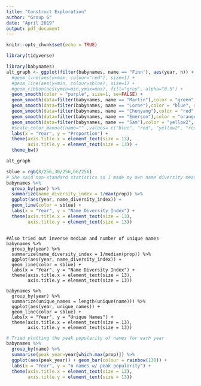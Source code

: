 ```yaml
---
title: "Construct Exploration"
author: "Group 6"
date: "April 2019"
output: pdf_document
---
```


```r
knitr::opts_chunk$set(echo = TRUE)
```

```r
library(tidyverse)
```

```r
library(babynames)
alt_graph <- ggplot(filter(babynames, name == "Finn"), aes(year, n)) +
  #geom_line(aes(y=max, colour="red"), size=1) +
  #geom_line(aes(y=min, colour=sblue), size=1) +
  #geom_ribbon(aes(ymin=min,ymax=max), fill="grey", alpha="0.5") +
  geom_smooth(color = "purple", size=1, se=FALSE) +
  geom_smooth(data=filter(babynames, name == "Martin"),color = "green", size=1, se=FALSE ) +
  geom_smooth(data=filter(babynames, name == "Lorne"),color = "blue", size=1, se=FALSE ) +
  geom_smooth(data=filter(babynames, name == "Chenyang"),color = "red", size=1, se=FALSE ) +
  geom_smooth(data=filter(babynames, name == "Emerson"),color = "orange", size=1, se=FALSE ) +
  geom_smooth(data=filter(babynames, name == "Sam"),color = "yellow2", size=1, se=FALSE ) +
  #scale_color_manual(name="" ,values= c("blue", "red", "yellow2", "red", "green", "purple"), labels = c("Lorne", "Chenyang", "Sam", "Emerson", "Martin", "Finn")) +
  labs(x = "Year", y = "Proportion") +
  theme(axis.title.x = element_text(size = 13), 
        axis.title.y = element_text(size = 13)) +
  theme_bw()

alt_graph

```

```r
sblue = rgb(8/256,30/256,66/256)
# She said non-standard statistics so I made my own name diversity measure that is the inverse of the maximum proportion i.e. goes up the lower the proportion of the most used name is
babynames %>%
  group_by(year) %>%
  summarize(name_diversity_index = 1/max(prop)) %>%
  ggplot(aes(year, name_diversity_index)) +
  geom_line(color = sblue) +
  labs(x = "Year", y = "Name Diversity Index") +
  theme(axis.title.x = element_text(size = 13), 
        axis.title.y = element_text(size = 13))
        
```

```
#Also tried out inverse median and number of unique names
babynames %>%
  group_by(year) %>%
  summarize(name_diversity_index = 1/median(prop)) %>%
  ggplot(aes(year, name_diversity_index)) +
  geom_line(color = sblue) +
  labs(x = "Year", y = "Name Diversity Index") +
  theme(axis.title.x = element_text(size = 13), 
        axis.title.y = element_text(size = 13))

babynames %>%
  group_by(year) %>%
  summarize(unique_names = length(unique(name))) %>%
  ggplot(aes(year, unique_names)) +
  geom_line(color = sblue) +
  labs(x = "Year", y = "Unique Names") +
  theme(axis.title.x = element_text(size = 13), 
        axis.title.y = element_text(size = 13))

```

```r
# Tried plotting the peak popularity of names for each year
babynames %>%
  group_by(name) %>%
  summarise(peak_year=year[which.max(prop)]) %>%
  ggplot(aes(peak_year)) + geom_bar(colour = rainbow(138)) +
  labs(x = "Year", y = "n names w/ peak popularity") +
  theme(axis.title.x = element_text(size = 13), 
        axis.title.y = element_text(size = 13))
  
```

